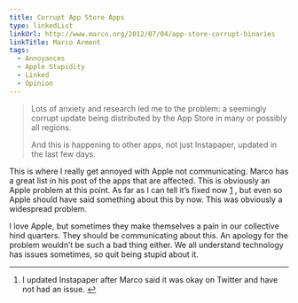 ```yaml
---
title: Corrupt App Store Apps
type: linkedList
linkUrl: http://www.marco.org/2012/07/04/app-store-corrupt-binaries
linkTitle: Marco Arment
tags:
  - Annoyances
  - Apple Stupidity
  - Linked
  - Opinion
---
```


> Lots of anxiety and research led me to the problem: a seemingly corrupt update being distributed by the App Store in many or possibly all regions.
>
> And this is happening to other apps, not just Instapaper, updated in the last few days.

This is where I really get annoyed with Apple not communicating. Marco has a great list in his post of the apps that are affected. This is obviously an Apple problem at this point. As far as I can tell it’s fixed now [1](#fn:updatedinstapaper) , but even so Apple should have said something about this by now. This was obviously a widespread problem.

I love Apple, but sometimes they make themselves a pain in our collective hind quarters. They should be communicating about this. An apology for the problem wouldn’t be such a bad thing either. We all understand technology has issues sometimes, so quit being stupid about it.

* * *

1.  I updated Instapaper after Marco said it was okay on Twitter and have not had an issue. [↩](#fnref:updatedinstapaper)
